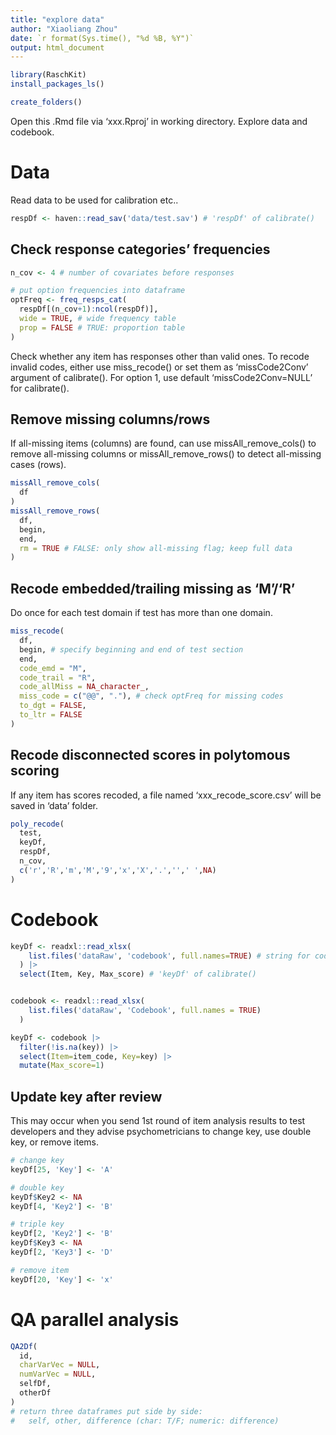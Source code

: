 ```yaml
---
title: "explore data"
author: "Xiaoliang Zhou"
date: `r format(Sys.time(), "%d %B, %Y")`
output: html_document
---
```


```r
library(RaschKit)
install_packages_ls()

create_folders()
```

Open this .Rmd file via 'xxx.Rproj' in working directory. Explore data and codebook.

# Data

Read data to be used for calibration etc..

```r
respDf <- haven::read_sav('data/test.sav') # 'respDf' of calibrate()
```

## Check response categories' frequencies

```r
n_cov <- 4 # number of covariates before responses

# put option frequencies into dataframe
optFreq <- freq_resps_cat(
  respDf[(n_cov+1):ncol(respDf)], 
  wide = TRUE, # wide frequency table
  prop = FALSE # TRUE: proportion table
) 
```

Check whether any item has responses other than valid ones. To recode
invalid codes, either use miss_recode() or set them as 'missCode2Conv' argument 
of calibrate(). For option 1, use default 'missCode2Conv=NULL' for calibrate().

## Remove missing columns/rows

If all-missing items (columns) are found, can use missAll_remove_cols() to remove
all-missing columns or missAll_remove_rows() to detect all-missing cases (rows).

```r
missAll_remove_cols(
  df
) 
missAll_remove_rows(
  df, 
  begin, 
  end, 
  rm = TRUE # FALSE: only show all-missing flag; keep full data
)
```

## Recode embedded/trailing missing as 'M'/'R'

Do once for each test domain if test has more than one domain.

```r
miss_recode(
  df,
  begin, # specify beginning and end of test section
  end,
  code_emd = "M",
  code_trail = "R",
  code_allMiss = NA_character_,
  miss_code = c("@@", "."), # check optFreq for missing codes
  to_dgt = FALSE,
  to_ltr = FALSE
)
```

## Recode disconnected scores in polytomous scoring

If any item has scores recoded, a file named 'xxx_recode_score.csv' will be saved 
in 'data' folder.

```r
poly_recode(
  test,
  keyDf, 
  respDf, 
  n_cov, 
  c('r','R','m','M','9','x','X','.','',' ',NA)
)
```

# Codebook

```r
keyDf <- readxl::read_xlsx(
    list.files('dataRaw', 'codebook', full.names=TRUE) # string for codebook
  ) |>  
  select(Item, Key, Max_score) # 'keyDf' of calibrate()


codebook <- readxl::read_xlsx(
    list.files('dataRaw', 'Codebook', full.names = TRUE)
  ) 

keyDf <- codebook |> 
  filter(!is.na(key)) |> 
  select(Item=item_code, Key=key) |> 
  mutate(Max_score=1)
```

## Update key after review

This may occur when you send 1st round of item analysis results to test developers
and they advise psychometricians to change key, use double key, or remove items.

```r
# change key
keyDf[25, 'Key'] <- 'A' 

# double key
keyDf$Key2 <- NA
keyDf[4, 'Key2'] <- 'B'

# triple key
keyDf[2, 'Key2'] <- 'B'
keyDf$Key3 <- NA
keyDf[2, 'Key3'] <- 'D'

# remove item
keyDf[20, 'Key'] <- 'x' 
```

# QA parallel analysis

```r
QA2Df(
  id, 
  charVarVec = NULL, 
  numVarVec = NULL, 
  selfDf, 
  otherDf
)
# return three dataframes put side by side: 
#   self, other, difference (char: T/F; numeric: difference)
```

